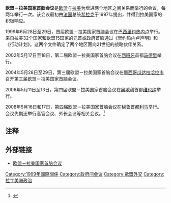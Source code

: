 '''欧盟－拉美国家首脑会议'''是[[欧盟|欧盟]]与[[拉美|拉美]]为增进两个地区之间关系而举行的会议，每两年举行一次。该会议最初由[[法国|法国]]总统[[希拉克|希拉克]]于1997年提出，并得到拉美国家的积极响应。

1999年6月28日至29日，首届欧盟－拉美国家首脑会议在[[巴西|巴西]][[里约热内卢|里约热内卢]]举行。来自拉美32个国家和欧盟15国家的元首或政府首脑通过《里约热内卢声明》和《行动计划》。这两个文件确定了两个地区面向21世纪的战略伙伴关系。

2002年5月17日至18日，第二届欧盟－拉美国家首脑会议在[[西班牙|西班牙]]首都[[马德里|马德里]]举行。

2004年5月28日至29日，第三届欧盟－拉美国家首脑会议在[[墨西哥|墨西哥]][[瓜达拉哈拉市|瓜达拉哈拉市]]召开第三届欧盟－拉美国家首脑会议。

2006年5月11日至13日，第四届欧盟－拉美国家首脑会议在[[奥地利|奥地利]]首都[[维也纳|维也纳]]举行。

2008年5月16日和17日，第四届欧盟－拉美国家首脑会议在[[秘鲁|秘鲁]]首都[[利马|利马]]举行。会议先期还举行高官会议、外长会议等相关会议。<ref>{{cite news | language = 中文| author = | coauthors = | url = http://news.xinhuanet.com/newscenter/2008-05/14/content_8166372.htm| title = 第五届欧盟－拉美国家首脑会议高官会议开幕| work = | publisher = 新华网| pages = | date = 2008年5月14日| accessdate = }}</ref>

==注释==
<references />

==外部链接==
* [http://news.xinhuanet.com/ziliao/2004-05/29/content_1497478.htm 欧盟－拉美国家首脑会议] {{Wayback|url=http://news.xinhuanet.com/ziliao/2004-05/29/content_1497478.htm |date=20080826085912 }}

[[Category:1999年國際關係|Category:1999年國際關係]]
[[Category:政府间会议|Category:政府间会议]]
[[Category:歐盟外交|Category:歐盟外交]]
[[Category:拉丁美洲政治|Category:拉丁美洲政治]]